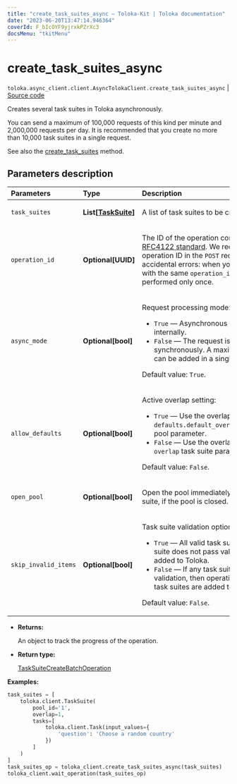 ```yaml
---
title: "create_task_suites_async — Toloka-Kit | Toloka documentation"
date: "2023-06-20T13:47:14.946364"
coverId: F_bIcOYF9yjrxkPZrXc3
docsMenu: "tkitMenu"
---
```


# create_task_suites_async

`toloka.async_client.client.AsyncTolokaClient.create_task_suites_async` | [Source code](https://github.com/Toloka/toloka-kit/blob/v1.2.0/src/client/__init__.py#L0)

Creates several task suites in Toloka asynchronously.

You can send a maximum of 100,000 requests of this kind per minute and 2,000,000 requests per day.
It is recommended that you create no more than 10,000 task suites in a single request.

See also the [create_task_suites](/docs/toloka-kit/reference/toloka.client.TolokaClient.create_task_suites) method.

## Parameters description

| Parameters | Type | Description |
| :----------| :----| :-----------|
`task_suites`|**List\[[TaskSuite](/docs/toloka-kit/reference/toloka.client.task_suite.TaskSuite)\]**|<p>A list of task suites to be created.</p>
`operation_id`|**Optional\[UUID\]**|<p>The ID of the operation conforming to the [RFC4122 standard](https://tools.ietf.org/html/rfc4122). We recommended sending the operation ID in the `POST` requests to avoid accidental errors: when you send several requests with the same `operation_id`, the operation will be performed only once.</p>
`async_mode`|**Optional\[bool\]**|<p>Request processing mode:</p> <ul> <li>`True` — Asynchronous operation is started internally.</li> <li>`False` — The request is processed synchronously. A maximum of 5000 task suites can be added in a single request in this mode.</li> </ul> <p>Default value: `True`.</p>
`allow_defaults`|**Optional\[bool\]**|<p>Active overlap setting:</p> <ul> <li>`True` — Use the overlap that is set in the `defaults.default_overlap_for_new_task_suites` pool parameter.</li> <li>`False` — Use the overlap that is set in the `overlap` task suite parameter.</li> </ul> <p>Default value: `False`.</p>
`open_pool`|**Optional\[bool\]**|<p>Open the pool immediately after creating a task suite, if the pool is closed.</p>
`skip_invalid_items`|**Optional\[bool\]**|<p>Task suite validation option:</p> <ul> <li>`True` — All valid task suites are added. If a task suite does not pass validation, then it is not added to Toloka.</li> <li>`False` — If any task suite does not pass validation, then operation is cancelled and no task suites are added to Toloka.</li> </ul> <p>Default value: `False`.</p>

* **Returns:**

  An object to track the progress of the operation.

* **Return type:**

  [TaskSuiteCreateBatchOperation](/docs/toloka-kit/reference/toloka.client.operations.TaskSuiteCreateBatchOperation)

**Examples:**

```python
task_suites = [
    toloka.client.TaskSuite(
        pool_id='1',
        overlap=1,
        tasks=[
            toloka.client.Task(input_values={
                'question': 'Choose a random country'
            })
        ]
    )
]
task_suites_op = toloka_client.create_task_suites_async(task_suites)
toloka_client.wait_operation(task_suites_op)
```